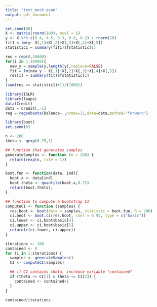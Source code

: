 ```yaml
---
title: "test_mock_exam"
output: pdf_document
---
```


```r
set.seed(88)
X <- matrix(rnorm(100), ncol = 5)
y <- X %*% c(0.4, 0.5, 0.3, 0.8, 0.2) + rnorm(20)
fit1 = lm(y~ X[,1]+X[,2]+X[,3]+X[,4]+X[,5])
statistic1 = summary(fit1)$fstatistic[1]

res = rep(0,10000)
for(i in 1:10000){
  new_y = sample(y,length(y),replace=FALSE)
  fit = lm(new_y ~ X[,1]+X[,2]+X[,3]+X[,4]+X[,5])
  res[i] = summary(fit)$fstatistic[1]
}
(sum(res >= statistic1)+1)/(10001)
```


```r
library(ISLR)
library(leaps)
data(Credit)
data = Credit[,-1]
reg = regsubsets(Balance~.,nvmax=11,data=data,method="forward")
```

```r
library(boot)
set.seed(0)

n <- 200
theta <- qexp(0.75,1) 

## function that generates samples
generateSamples <- function (n = 200) {
  return(rexp(n, rate = 1))
}

boot.fun <- function(data, ind){
  boot.x <- data[ind]
  boot.theta <- quantile(boot.x,0.75)
  return(boot.theta);
}

## function to compute a bootstrap CI
computeCI <- function (samples) {
  res.boot <- boot(data = samples, statistic = boot.fun, R = 200)
  ci.boot <- boot.ci(res.boot, conf = 0.95, type = c("basic"))
  ci.lower <- ci.boot$basic[4]
  ci.upper <- ci.boot$basic[5]
  return(c(ci.lower, ci.upper))
}

iterations <- 100
contained <- 0
for (i in 1:iterations) {
  samples <- generateSamples()
  CI <- computeCI(samples)

  ## if CI contains theta, increase variable "contained"
  if (theta >= CI[1] & theta <= CI[2]) {
    contained <- contained+1
  }
}

contained/iterations
```


